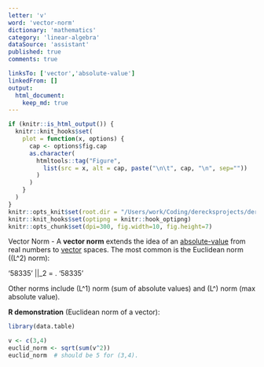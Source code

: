 ```yaml
---
letter: 'v'
word: 'vector-norm'
dictionary: 'mathematics'
category: 'linear-algebra'
dataSource: 'assistant'
published: true
comments: true

linksTo: ['vector','absolute-value']
linkedFrom: []
output:
  html_document:
    keep_md: true
---
```


```r
if (knitr::is_html_output()) {
  knitr::knit_hooks$set(
    plot = function(x, options) {
      cap <- options$fig.cap
      as.character(
        htmltools::tag("Figure",
          list(src = x, alt = cap, paste("\n\t", cap, "\n", sep=""))
        )
      )
    }
  )
}
knitr::opts_knit$set(root.dir = "/Users/work/Coding/derecksprojects/derecksnotes.com-playground/derecksnotes.com/client/src/app/dictionaries/mathematics/definitions")
knitr::knit_hooks$set(optipng = knitr::hook_optipng)
knitr::opts_chunk$set(dpi=300, fig.width=10, fig.height=7)
```

<a id="vector-norm">Vector Norm</a> - A **vector norm** extends the idea of an [absolute-value](#absolute-value) from real numbers to [vector](#vector) spaces. The most common is the Euclidean norm (\(L^2\) norm):

'58335'
\|\mathbf{v}\|_2 = \sqrt{ v_1^2 + v_2^2 + \dots + v_n^2 }.
'58335'

Other norms include \(L^1\) norm (sum of absolute values) and \(L^\infty\) norm (max absolute value).

**R demonstration** (Euclidean norm of a vector):

```r
library(data.table)

v <- c(3,4)
euclid_norm <- sqrt(sum(v^2))
euclid_norm  # should be 5 for (3,4).
```
